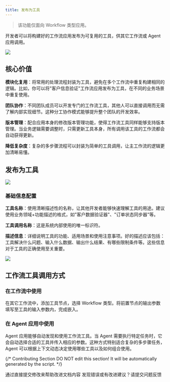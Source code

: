 ```yaml
---
title: 发布为工具
---
```


> 该功能仅面向 Workflow 类型应用。

开发者可以将构建好的工作流应用发布为可复用的工具，供其它工作流或 Agent 应用调用。

![](https://assets-docs.dify.ai/2025/06/61e28fb5402d6b618f98b4ef74927995.png)

## 核心价值

**模块化复用**：将常用的处理流程封装为工具，避免在多个工作流中重复构建相同的逻辑。比如，你可以将"客户信息验证"工作流应用发布为工具，在不同的业务场景中重复使用。

**团队协作**：不同团队成员可以开发专门的工作流工具，其他人可以直接调用而无需了解内部实现细节。这种分工协作模式能够提升整个团队的开发效率。

**版本管理**：配合应用本身的修改版本管理功能，使得工作流工具同样能够支持版本管理。当业务逻辑需要调整时，只需更新工具本身，所有调用该工具的工作流都会自动获得更新。

**降低复杂度**：复杂的多步骤流程可以封装为简单的工具调用，让主工作流的逻辑更加清晰易懂。

## 发布为工具

![](https://assets-docs.dify.ai/2025/06/2645307e3eabf4442e7e1f8cf4ac3d04.png)

### 基础信息配置

**工具名称**：使用清晰描述性的名称，让其他开发者能够快速理解工具的用途。建议使用业务领域+功能描述的格式，如"客户数据验证器"、"订单状态同步器"等。

**工具调用名称**：这是系统内部使用的唯一标识符。

**描述信息**：详细说明工具的功能、适用场景和使用注意事项。好的描述应该包括：工具解决什么问题、输入什么数据、输出什么结果、有哪些限制条件等。这些信息对于工具的正确使用至关重要。

![](https://assets-docs.dify.ai/2025/06/6ae50109cef7cf7550aa206210ab3638.png)

## 工作流工具调用方式

### 在工作流中使用

在其它工作流中，添加工具节点，选择 Workflow 类型。将前置节点的输出参数填写至工具的输入参数内，完成嵌入。

### 在 Agent 应用中使用

Agent 应用能够自动发现和使用工作流工具。当 Agent 需要执行特定任务时，它会自动选择合适的工具并传入相应的参数。这种方式特别适合复杂的多步骤任务，Agent 可以根据上下文动态决定使用哪些工具以及如何组合使用。

{/*
Contributing Section
DO NOT edit this section!
It will be automatically generated by the script.
*/}

<CardGroup cols="2">
    <Card
        title="编辑此页面"
        icon="pen-to-square"
        href="https://github.com/langgenius/dify-docs-mintlify/edit/main/zh-hans/guides/application-publishing/workflow-as-tool.mdx"
    >
        通过直接提交修改来帮助改进文档内容
    </Card>
    <Card
        title="提交问题"
        icon="github"
        href="https://github.com/langgenius/dify-docs-mintlify/issues/new?title=文档问题%3A%20&body=%23%23%20问题描述%0A%3C%21--%20请简要描述您发现的问题%20--%3E%0A%0A%23%23%20页面链接%0Ahttps%3A%2F%2Fgithub.com%2Flanggenius%2Fdify-docs-mintlify%2Fblob%2Fmain%2Fzh-hans/guides/application-publishing%2Fworkflow-as-tool.mdx%0A%0A%23%23%20建议修改%0A%3C%21--%20如果有具体的修改建议，请在此说明%20--%3E%0A%0A%3C%21--%20感谢您对文档质量的关注！%20--%3E"
    >
        发现错误或有改进建议？请提交问题反馈
    </Card>
</CardGroup>